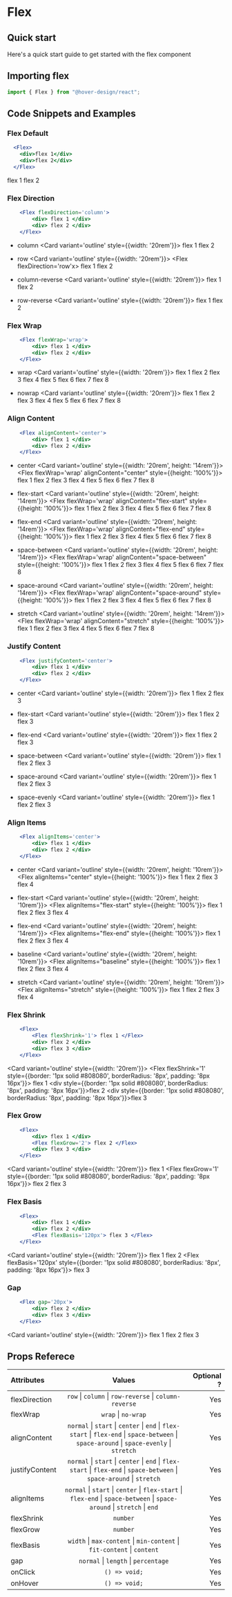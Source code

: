 # Flex

## Quick start

Here's a quick start guide to get started with the flex component

## Importing flex

```jsx
import { Flex } from "@hover-design/react";
```

## Code Snippets and Examples

### Flex Default


```jsx
  <Flex>
    <div>flex 1</div>
    <div>flex 2</div>
  </Flex>
```

<Flex>
    <Card variant='outline' >flex 1</Card>
    <Card variant='outline' >flex 2</Card>
</Flex>

### Flex Direction

```jsx
    <Flex flexDirection='column'>
        <div> flex 1 </div>
        <div> flex 2 </div>
    </Flex>
```
- column
<Card variant='outline' style={{width: '20rem'}}>
    <Flex flexDirection='column'>
        <Card variant='outline' >flex 1</Card>
        <Card variant='outline' >flex 2</Card>
    </Flex>
</Card>

- row
<Card variant='outline' style={{width: '20rem'}}>
    <Flex flexDirection='row'x>
        <Card variant='outline' >flex 1</Card>
        <Card variant='outline' >flex 2</Card>
    </Flex>
</Card>

- column-reverse
<Card variant='outline' style={{width: '20rem'}}>
    <Flex flexDirection='column-reverse'>
        <Card variant='outline' >flex 1</Card>
        <Card variant='outline' >flex 2</Card>
    </Flex>
</Card>

- row-reverse
<Card variant='outline' style={{width: '20rem'}}>
    <Flex flexDirection='row-reverse'>
        <Card variant='outline' >flex 1</Card>
        <Card variant='outline' >flex 2</Card>
    </Flex>
</Card>

### Flex Wrap

```jsx
    <Flex flexWrap='wrap'>
        <div> flex 1 </div>
        <div> flex 2 </div>
    </Flex>
```

- wrap
<Card variant='outline' style={{width: '20rem'}}>
    <Flex flexWrap='wrap' >
        <Card variant='outline' >flex 1</Card>
        <Card variant='outline' >flex 2</Card>
        <Card variant='outline' >flex 3</Card>
        <Card variant='outline' >flex 4</Card>
        <Card variant='outline' >flex 5</Card>
        <Card variant='outline' >flex 6</Card>
        <Card variant='outline' >flex 7</Card>
        <Card variant='outline' >flex 8</Card>
    </Flex>
</Card>

- nowrap
<Card variant='outline' style={{width: '20rem'}}>
    <Flex flexWrap='nowrap'>
        <Card variant='outline' >flex 1</Card>
        <Card variant='outline' >flex 2</Card>
        <Card variant='outline' >flex 3</Card>
        <Card variant='outline' >flex 4</Card>
        <Card variant='outline' >flex 5</Card>
        <Card variant='outline' >flex 6</Card>
        <Card variant='outline' >flex 7</Card>
        <Card variant='outline' >flex 8</Card>
    </Flex>
</Card>

### Align Content

```jsx
    <Flex alignContent='center'>
        <div> flex 1 </div>
        <div> flex 2 </div>
    </Flex> 
```

- center
<Card variant='outline' style={{width: '20rem', height: '14rem'}}>
    <Flex flexWrap='wrap' alignContent="center" style={{height: '100%'}}>
        <Card variant='outline' >flex 1</Card>
        <Card variant='outline' >flex 2</Card>
        <Card variant='outline' >flex 3</Card>
        <Card variant='outline' >flex 4</Card>
        <Card variant='outline' >flex 5</Card>
        <Card variant='outline' >flex 6</Card>
        <Card variant='outline' >flex 7</Card>
        <Card variant='outline' >flex 8</Card>
    </Flex>
</Card>

- flex-start
<Card variant='outline' style={{width: '20rem', height: '14rem'}}>
    <Flex flexWrap='wrap' alignContent="flex-start" style={{height: '100%'}}>
        <Card variant='outline' >flex 1</Card>
        <Card variant='outline' >flex 2</Card>
        <Card variant='outline' >flex 3</Card>
        <Card variant='outline' >flex 4</Card>
        <Card variant='outline' >flex 5</Card>
        <Card variant='outline' >flex 6</Card>
        <Card variant='outline' >flex 7</Card>
        <Card variant='outline' >flex 8</Card>
    </Flex>
</Card>

- flex-end
<Card variant='outline' style={{width: '20rem', height: '14rem'}}>
    <Flex flexWrap='wrap' alignContent="flex-end" style={{height: '100%'}}>
        <Card variant='outline' >flex 1</Card>
        <Card variant='outline' >flex 2</Card>
        <Card variant='outline' >flex 3</Card>
        <Card variant='outline' >flex 4</Card>
        <Card variant='outline' >flex 5</Card>
        <Card variant='outline' >flex 6</Card>
        <Card variant='outline' >flex 7</Card>
        <Card variant='outline' >flex 8</Card>
    </Flex>
</Card>

- space-between
<Card variant='outline' style={{width: '20rem', height: '14rem'}}>
    <Flex flexWrap='wrap' alignContent="space-between" style={{height: '100%'}}>
        <Card variant='outline' >flex 1</Card>
        <Card variant='outline' >flex 2</Card>
        <Card variant='outline' >flex 3</Card>
        <Card variant='outline' >flex 4</Card>
        <Card variant='outline' >flex 5</Card>
        <Card variant='outline' >flex 6</Card>
        <Card variant='outline' >flex 7</Card>
        <Card variant='outline' >flex 8</Card>
    </Flex>
</Card>

- space-around
<Card variant='outline' style={{width: '20rem', height: '14rem'}}>
    <Flex flexWrap='wrap' alignContent="space-around" style={{height: '100%'}}>
        <Card variant='outline' >flex 1</Card>
        <Card variant='outline' >flex 2</Card>
        <Card variant='outline' >flex 3</Card>
        <Card variant='outline' >flex 4</Card>
        <Card variant='outline' >flex 5</Card>
        <Card variant='outline' >flex 6</Card>
        <Card variant='outline' >flex 7</Card>
        <Card variant='outline' >flex 8</Card>
    </Flex>
</Card>

- stretch
<Card variant='outline' style={{width: '20rem', height: '14rem'}}>
    <Flex flexWrap='wrap' alignContent="stretch" style={{height: '100%'}}>
        <Card variant='outline' >flex 1</Card>
        <Card variant='outline' >flex 2</Card>
        <Card variant='outline' >flex 3</Card>
        <Card variant='outline' >flex 4</Card>
        <Card variant='outline' >flex 5</Card>
        <Card variant='outline' >flex 6</Card>
        <Card variant='outline' >flex 7</Card>
        <Card variant='outline' >flex 8</Card>
    </Flex>
</Card>


### Justify Content

```jsx
    <Flex justifyContent='center'>
        <div> flex 1 </div>
        <div> flex 2 </div>
    </Flex>
```

- center
<Card variant='outline' style={{width: '20rem'}}>
    <Flex flexWrap='wrap' justifyContent="center">
        <Card variant='outline' >flex 1</Card>
        <Card variant='outline' >flex 2</Card>
        <Card variant='outline' >flex 3</Card>
    </Flex>
</Card>

- flex-start
<Card variant='outline' style={{width: '20rem'}}>
    <Flex flexWrap='wrap' justifyContent="flex-start">
        <Card variant='outline' >flex 1</Card>
        <Card variant='outline' >flex 2</Card>
        <Card variant='outline' >flex 3</Card>
    </Flex>
</Card>

- flex-end
<Card variant='outline' style={{width: '20rem'}}>
    <Flex flexWrap='wrap' justifyContent="flex-end">
        <Card variant='outline' >flex 1</Card>
        <Card variant='outline' >flex 2</Card>
        <Card variant='outline' >flex 3</Card>
    </Flex>
</Card>

- space-between
<Card variant='outline' style={{width: '20rem'}}>
    <Flex flexWrap='wrap' justifyContent="space-between">
        <Card variant='outline' >flex 1</Card>
        <Card variant='outline' >flex 2</Card>
        <Card variant='outline' >flex 3</Card>
    </Flex>
</Card>

- space-around
<Card variant='outline' style={{width: '20rem'}}>
    <Flex flexWrap='wrap' justifyContent="space-around">
        <Card variant='outline' >flex 1</Card>
        <Card variant='outline' >flex 2</Card>
        <Card variant='outline' >flex 3</Card>
    </Flex>
</Card>

- space-evenly
<Card variant='outline' style={{width: '20rem'}}>
    <Flex flexWrap='wrap' justifyContent="space-evenly">
        <Card variant='outline' >flex 1</Card>
        <Card variant='outline' >flex 2</Card>
        <Card variant='outline' >flex 3</Card>
    </Flex>
</Card>

### Align Items

```jsx
    <Flex alignItems='center'>
        <div> flex 1 </div>
        <div> flex 2 </div>
    </Flex>
```

- center
<Card variant='outline' style={{width: '20rem', height: '10rem'}}>
    <Flex alignItems="center" style={{height: '100%'}}>
        <Card variant='outline' >flex 1</Card>
        <Card variant='outline' >flex 2</Card>
        <Card variant='outline' >flex 3</Card>
        <Card variant='outline' >flex 4</Card>
    </Flex>
</Card>

- flex-start
<Card variant='outline' style={{width: '20rem', height: '10rem'}}>
    <Flex alignItems="flex-start" style={{height: '100%'}}>
        <Card variant='outline' >flex 1</Card>
        <Card variant='outline' >flex 2</Card>
        <Card variant='outline' >flex 3</Card>
        <Card variant='outline' >flex 4</Card>
    </Flex>
</Card>

- flex-end
<Card variant='outline' style={{width: '20rem', height: '14rem'}}>
    <Flex alignItems="flex-end" style={{height: '100%'}}>
        <Card variant='outline' >flex 1</Card>
        <Card variant='outline' >flex 2</Card>
        <Card variant='outline' >flex 3</Card>
        <Card variant='outline' >flex 4</Card>
    </Flex>
</Card>

- baseline
<Card variant='outline' style={{width: '20rem', height: '10rem'}}>
    <Flex alignItems="baseline" style={{height: '100%'}}>
        <Card variant='outline' >flex 1</Card>
        <Card variant='outline' >flex 2</Card>
        <Card variant='outline' >flex 3</Card>
        <Card variant='outline' >flex 4</Card>
    </Flex>
</Card>

- stretch
<Card variant='outline' style={{width: '20rem', height: '10rem'}}>
    <Flex alignItems="stretch" style={{height: '100%'}}>
        <Card variant='outline' >flex 1</Card>
        <Card variant='outline' >flex 2</Card>
        <Card variant='outline' >flex 3</Card>
        <Card variant='outline' >flex 4</Card>
    </Flex>
</Card>

### Flex Shrink
```jsx
    <Flex>
        <Flex flexShrink='1'> flex 1 </Flex>
        <div> flex 2 </div>
        <div> flex 3 </div>
    </Flex>
```

<Card variant='outline' style={{width: '20rem'}}>
    <Flex>
        <Flex flexShrink='1' style={{border: '1px solid #808080', borderRadius: '8px', padding: '8px 16px'}}>
            flex 1
        </Flex>
        <div style={{border: '1px solid #808080', borderRadius: '8px', padding: '8px 16px'}}>flex 2</div>
        <div style={{border: '1px solid #808080', borderRadius: '8px', padding: '8px 16px'}}>flex 3</div>
    </Flex>
</Card>

### Flex Grow
```jsx
    <Flex>
        <div> flex 1 </div>
        <Flex flexGrow='2'> flex 2 </Flex>
        <div> flex 3 </div>
    </Flex>
```

<Card variant='outline' style={{width: '20rem'}}>
    <Flex>
        <Card variant='outline'>flex 1</Card>
        <Flex flexGrow='1' style={{border: '1px solid #808080', borderRadius: '8px', padding: '8px 16px'}}>
            flex 2
        </Flex>
        <Card variant='outline'>flex 3</Card>
    </Flex>
</Card>

### Flex Basis
```jsx
    <Flex>
        <div> flex 1 </div>
        <div> flex 2 </div>
        <Flex flexBasis='120px'> flex 3 </Flex>
    </Flex>
```
<Card variant='outline' style={{width: '20rem'}}>
    <Flex>
        <Card variant='outline'>flex 1</Card>
        <Card variant='outline'>flex 2</Card>
        <Flex flexBasis='120px' style={{border: '1px solid #808080', borderRadius: '8px', padding: '8px 16px'}}>
            flex 3
        </Flex>
    </Flex>
</Card>

### Gap
```jsx
    <Flex gap='20px'>
        <div> flex 2 </div>
        <div> flex 3 </div>
    </Flex>
```

<Card variant='outline' style={{width: '20rem'}}>
    <Flex gap='20px'>
        <Card variant='outline'>flex 1</Card>
        <Card variant='outline'>flex 2</Card>
        <Card variant='outline'>flex 3</Card>
    </Flex>
</Card>

## Props Referece

| Attributes    |                         Values                                        | Optional ? |
| :---------    | :--------------------------------------------------------------------:| ---------: |
| flexDirection | `row` &#124; `column` &#124; `row-reverse` &#124; `column-reverse`    |        Yes |
| flexWrap      | `wrap` &#124; `no-wrap`                                               |        Yes |
| alignContent  | `normal` &#124; `start` &#124; `center` &#124; `end` &#124; `flex-start` &#124; `flex-end` &#124; `space-between` &#124; `space-around` &#124; `space-evenly` &#124; `stretch`    |        Yes |
| justifyContent| `normal` &#124; `start` &#124; `center` &#124; `end` &#124; `flex-start` &#124; `flex-end` &#124; `space-between` &#124; `space-around` &#124; `stretch`                          |        Yes |
| alignItems    | `normal` &#124; `start` &#124; `center` &#124; `flex-start` &#124; `flex-end` &#124; `space-between` &#124; `space-around` &#124; `stretch` &#124; `end`                          |        Yes |
| flexShrink    | `number`                                                              |        Yes |
| flexGrow      | `number`                                                              |        Yes |
| flexBasis     | `width` &#124; `max-content` &#124; `min-content` &#124; `fit-content` &#124; `content` |        Yes |
| gap           | `normal` &#124; `length` &#124; `percentage`                          |        Yes |
| onClick       |                      `() => void;`                                    |        Yes |
| onHover       |                      `() => void;`                                    |        Yes |
<!-- TODO: need to add ref -->
